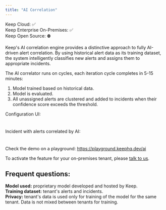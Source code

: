 ```yaml
---
title: "AI Correlation"
---
```


<Tip>
Keep Cloud: ✅ <br/>
Keep Enterprise On-Premises: ✅ <br/>
Keep Open Source: ⛔️
</Tip>

Keep's AI correlation engine provides a distinctive approach to fully AI-driven alert correlation. 
By using historical alert data as its training dataset, the system intelligently classifies new alerts and assigns them to appropriate incidents.

The AI correlator runs on cycles, each iteration cycle completes in 5-15 minutes:
1) Model trained based on historical data.
2) Model is evaluated.
3) All unassigned alerts are clustered and added to incidents when their confidence score exceeds the threshold. 

Configuration UI:
<Frame width="100" height="200">
  <img height="10" src="/images/ai-correlation-1.png" />
</Frame>

Incident with alerts correlated by AI:
<Frame width="100" height="200">
  <img height="10" src="/images/ai-correlation-2.png" />
</Frame>

Check the demo on a playground: https://playground.keephq.dev/ai

To activate the feature for your on-premises tenant, please [talk to us](https://www.keephq.dev/meet-keep).

## Frequent questions:

**Model used:** proprietary model developed and hosted by Keep.<br/>
**Training dataset:** tenant's alerts and incidents.<br/>
**Privacy:** tenant's data is used only for training of the model for the same tenant. Data is not mixed between tenants for training.